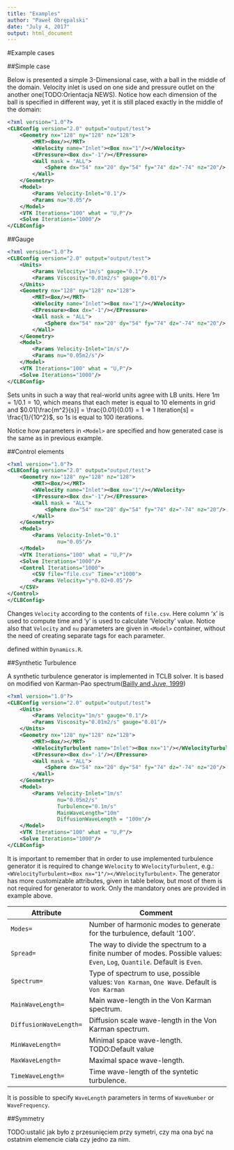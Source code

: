 ```yaml
---
title: "Examples"
author: "Paweł Obrępalski"
date: "July 4, 2017"
output: html_document
---
```

#Example cases

##Simple case

Below is presented a simple 3-Dimensional case, with a ball in the middle of the domain. Velocity inlet is used on one side and pressure outlet on the another one(TODO:Orientacja NEWS). Notice how each dimension of the ball is specified in different way, yet it is still placed exactly in the middle of the domain:
```xml
<?xml version="1.0"?>
<CLBConfig version="2.0" output="output/test">
    <Geometry nx="128" ny="128" nz="128">
        <MRT><Box/></MRT>
        <WVelocity name="Inlet"><Box nx="1"/></WVelocity>
        <EPressure><Box dx="-1"/></EPressure>
        <Wall mask = "ALL">
            <Sphere dx="54" nx="20" dy="54" fy="74" dz="-74" nz="20"/>
        </Wall>
    </Geometry>
    <Model>
        <Params Velocity-Inlet="0.1"/>
        <Params nu="0.05"/>
    </Model>
    <VTK Iterations="100" what = "U,P"/>
    <Solve Iterations="1000"/>
</CLBConfig>
```


##Gauge

```xml
<?xml version="1.0"?>
<CLBConfig version="2.0" output="output/test">
    <Units>
        <Params Velocity="1m/s" gauge="0.1"/>
        <Params Viscosity="0.01m2/s" gauge="0.01"/>
    </Units>
    <Geometry nx="128" ny="128" nz="128">
        <MRT><Box/></MRT>
        <WVelocity name="Inlet"><Box nx="1"/></WVelocity>
        <EPressure><Box dx="-1"/></EPressure>
        <Wall mask = "ALL">
            <Sphere dx="54" nx="20" dy="54" fy="74" dz="-74" nz="20"/>
        </Wall>
    </Geometry>
    <Model>
        <Params Velocity-Inlet="1m/s"/>
        <Params nu="0.05m2/s"/>
    </Model>
    <VTK Iterations="100" what = "U,P"/>
    <Solve Iterations="1000"/>
</CLBConfig>

```
Sets units in such a way that real-world units agree with LB units. Here $1m = 1/0.1=10$, which means that each meter is equal to 10 elements in grid and $0.01[\frac{m^2}{s}]  = \frac{0.01}{0.01} = 1 => 1 Iteration[s] = \frac{1}/{10^2}$, so 1s is equal to 100 iterations. 

Notice how parameters in `<Model>` are specified and how generated case is the same as in previous example.

##Control elements

```xml
<?xml version="1.0"?>
<CLBConfig version="2.0" output="output/test">
    <Geometry nx="128" ny="128" nz="128">
        <MRT><Box/></MRT>
        <WVelocity name="Inlet"><Box nx="1"/></WVelocity>
        <EPressure><Box dx="-1"/></EPressure>
        <Wall mask = "ALL">
            <Sphere dx="54" nx="20" dy="54" fy="74" dz="-74" nz="20"/>
        </Wall>
    </Geometry>
    <Model>
        <Params Velocity-Inlet="0.1"
                nu="0.05"/>
    </Model>
    <VTK Iterations="100" what = "U,P"/>
    <Solve Iterations="1000"/>
    <Control Iterations="1000">
        <CSV file="file.csv" Time="x*1000">
        <Params Velocity="y*0.02+0.05"/>
    </CSV>
</Control>
</CLBConfig>
```
Changes `Velocity` according to the contents of `file.csv`. Here column 'x' is used to compute time and 'y' is used to calculate 'Velocity' value. Notice also that `Velocity` and `nu` parameters are given in `<Model>` container, without the need of creating separate tags for each parameter.

  defined within `Dynamics.R`.


##Synthetic Turbulence

A synthetic turbulence generator is implemented in TCLB solver. It is based on modified von Karman-Pao spectrum([Bailly and Juve, 1999](https://arc.aiaa.org/doi/10.2514/6.1999-1872)) 
```xml
<?xml version="1.0"?>
<CLBConfig version="2.0" output="output/test">
    <Units>
        <Params Velocity="1m/s" gauge="0.1"/>
        <Params Viscosity="0.01m2/s" gauge="0.01"/>
    </Units>
    <Geometry nx="128" ny="128" nz="128">
        <MRT><Box/></MRT>
        <WVelocityTurbulent name="Inlet"><Box nx="1"/></WVelocityTurbulent>
        <EPressure><Box dx="-1"/></EPressure>
        <Wall mask = "ALL">
            <Sphere dx="54" nx="20" dy="54" fy="74" dz="-74" nz="20"/>
        </Wall>
    </Geometry>
    <Model>
        <Params Velocity-Inlet="1m/s"
                nu="0.05m2/s"
                Turbulence="0.1m/s"
                MainWaveLength="10m"
                DiffusionWaveLength = "100m"/>
    </Model>
    <VTK Iterations="100" what = "U,P"/>
    <Solve Iterations="1000"/>
</CLBConfig>
```
It is important to remember that in order to use implemented turbulence generator it is required to change `WVelocity` to `WVelocityTurbulent`, e.g.: `<WVelocityTurbulent><Box nx="1"/></WVelocityTurbulent>`. The generator has more customizable attributes, given in table below, but most of them is not required for generator to work. Only the mandatory ones are provided in example above.



 Attribute | Comment 
 ------- | ------------------------------ 
 `Modes=` | Number of harmonic modes to generate for the turbulence, default '100'.
 `Spread=` | The way to divide the spectrum to a finite number of modes. Possible values: `Even`, `Log`, `Quantile`. Default is `Even`.
 `Spectrum=` | Type of spectrum to use, possible values: `Von Karman`, `One Wave`. Default is `Von Karman` 
 `MainWaveLength=` | Main wave-length in the Von Karman spectrum.
 `DiffusionWaveLength=` | Diffusion scale wave-length in the Von Karman spectrum.
 `MinWaveLength=` | Minimal space wave-length. TODO:Default value
 `MaxWaveLength=` | Maximal space wave-length.
 `TimeWaveLength=` | Time wave-length of the syntetic turbulence.
 
 It is possible to specify `WaveLength` parameters in terms of `WaveNumber` or `WaveFrequency`. 


##Symmetry

TODO:ustalić jak było z przesunięciem przy symetri, czy ma ona być na ostatnim elemencie ciała czy jedno za nim. 
